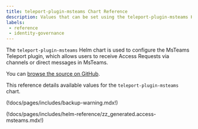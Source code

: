 ```yaml
---
title: teleport-plugin-msteams Chart Reference
description: Values that can be set using the teleport-plugin-msteams Helm chart
labels:
 - reference
 - identity-governance
---
```


The `teleport-plugin-msteams` Helm chart is used to configure the MsTeams Teleport plugin, which allows users to receive Access Requests via channels or direct messages in MsTeams.

You can [browse the source on GitHub](https://github.com/gravitational/teleport/tree/v(=teleport.version=)/examples/chart/access/msteams).

This reference details available values for the `teleport-plugin-msteams` chart.

(!docs/pages/includes/backup-warning.mdx!)

(!docs/pages/includes/helm-reference/zz_generated.access-msteams.mdx!)
